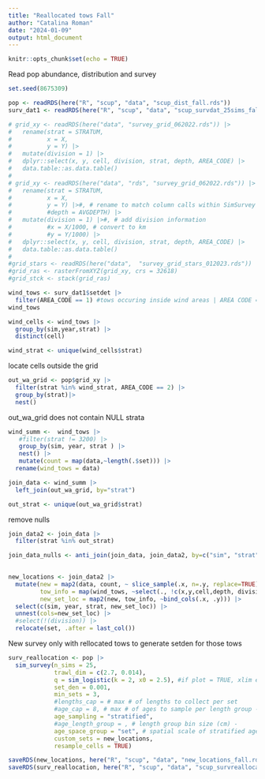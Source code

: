 ```yaml
---
title: "Reallocated tows Fall"
author: "Catalina Roman"
date: "2024-01-09"
output: html_document
---
```


```r
knitr::opts_chunk$set(echo = TRUE)
```

Read pop abundance, distribution and survey
```r
set.seed(8675309)

pop <- readRDS(here("R", "scup", "data", "scup_dist_fall.rds"))
surv_dat1 <- readRDS(here("R", "scup", "data", "scup_survdat_25sims_fall.rds"))

```

```r
# grid_xy <- readRDS(here("data", "survey_grid_062022.rds")) |>
#   rename(strat = STRATUM, 
#          x = X, 
#          y = Y) |>
#   mutate(division = 1) |>
#   dplyr::select(x, y, cell, division, strat, depth, AREA_CODE) |>
#   data.table::as.data.table()
# 
# grid_xy <- readRDS(here("data", "rds", "survey_grid_062022.rds")) |>
#   rename(strat = STRATUM, 
#          x = X, 
#          y = Y) |>#, # rename to match column calls within SimSurvey functions
#          #depth = AVGDEPTH) |>
#   mutate(division = 1) |>#, # add division information
#          #x = X/1000, # convert to km
#          #y = Y/1000) |>
#   dplyr::select(x, y, cell, division, strat, depth, AREA_CODE) |>
#   data.table::as.data.table()
# 
#grid_stars <- readRDS(here("data",  "survey_grid_stars_012023.rds"))
#grid_ras <- rasterFromXYZ(grid_xy, crs = 32618)
#grid_stck <- stack(grid_ras)
```


```r
wind_tows <- surv_dat1$setdet |>
  filter(AREA_CODE == 1) #tows occuring inside wind areas | AREA CODE = 1
wind_tows
```

```r
wind_cells <- wind_tows |>
  group_by(sim,year,strat) |>
  distinct(cell) 

```

```r
wind_strat <- unique(wind_cells$strat)
```

locate cells outside the grid
```r

out_wa_grid <- pop$grid_xy |>
  filter(strat %in% wind_strat, AREA_CODE == 2) |> 
  group_by(strat)|>
  nest() 
```

out_wa_grid does not contain NULL strata 
```r
wind_summ <-  wind_tows |>
   #filter(strat != 3200) |> 
   group_by(sim, year, strat ) |>
   nest() |>
   mutate(count = map(data,~length(.$set))) |>
  rename(wind_tows = data)
```

```r
join_data <- wind_summ |>
  left_join(out_wa_grid, by="strat") 

out_strat <- unique(out_wa_grid$strat) 
```
remove nulls
```r
join_data2 <- join_data |>
  filter(strat %in% out_strat) 

join_data_nulls <- anti_join(join_data, join_data2, by=c("sim", "strat", "year"))
   

```


```r
new_locations <- join_data2 |>
  mutate(new = map2(data, count, ~ slice_sample(.x, n=.y, replace=TRUE)),
         tow_info = map(wind_tows, ~select(., !c(x,y,cell,depth, division, AREA_CODE, n, n_aged, n_measured, N))),
         new_set_loc = map2(new, tow_info, ~bind_cols(.x, .y))) |>
  select(c(sim, year, strat, new_set_loc)) |>
  unnest(cols=new_set_loc) |>
  #select(!(division)) |>
  relocate(set, .after = last_col())

```

New survey only with rellocated tows to generate setden for those tows
```r

surv_reallocation <- pop |>
  sim_survey(n_sims = 25,
             trawl_dim = c(2.7, 0.014),
             q = sim_logistic(k = 2, x0 = 2.5), #if plot = TRUE, xlim errors
             set_den = 0.001,
             min_sets = 3,
             #lengths_cap = # max # of lengths to collect per set
             #age_cap = 8, # max # of ages to sample per length group - all 8?
             age_sampling = "stratified", 
             #age_length_group = , # length group bin size (cm) - 
             age_space_group = "set", # spatial scale of stratified age sampling - ages taken each tow?
             custom_sets = new_locations,
             resample_cells = TRUE)
```



```r
saveRDS(new_locations, here("R", "scup", "data", "new_locations_fall.rds"))
saveRDS(surv_reallocation, here("R", "scup", "data", "scup_survreallocation_25sims_fall.rds"))
```
